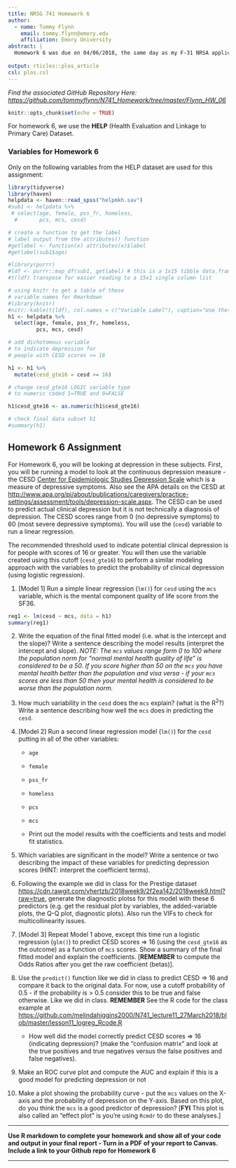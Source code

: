 ```yaml
---
title: NRSG 741 Homework 6
author:
  - name: Tommy Flynn
    email: tommy.flynn@emory.edu
    affiliation: Emory University
abstract: |
  Homework 6 was due on 04/06/2018, the same day as my F-31 NRSA application. I wasn't able to complete both. My apologies for being late on this assignment. I wanted to get it done anyway, so I don't get behind. Thanks.
 
output: rticles::plos_article
csl: plos.csl
---
```


_Find the associated GitHub Repository Here: [https://github.com/tommyflynn/N741_Homework/tree/master/Flynn_HW_06](https://github.com/tommyflynn/N741_Homework/tree/master/Flynn_HW_06)_


```r
knitr::opts_chunk$set(echo = TRUE)
```

For homework 6, we use the **HELP** (Health Evaluation and Linkage to Primary Care) Dataset.


### Variables for Homework 6

Only on the following variables from the HELP dataset are used for this assignment:

```r
library(tidyverse)
library(haven)
helpdata <- haven::read_spss("helpmkh.sav")
#sub1 <- helpdata %>%
 # select(age, female, pss_fr, homeless, 
  #       pcs, mcs, cesd)

# create a function to get the label
# label output from the attributes() function
#getlabel <- function(x) attributes(x)$label
#getlabel(sub1$age)

#library(purrr)
#ldf <- purrr::map_df(sub1, getlabel) # this is a 1x15 tibble data.frame
#t(ldf) transpose for easier reading to a 15x1 single column list

# using knitr to get a table of these
# variable names for Rmarkdown
#library(knitr)
#nitr::kable(t(ldf), col.names = c("Variable Label"), caption="Use these variables from HELP dataset for Homework 06")
h1 <- helpdata %>%
  select(age, female, pss_fr, homeless, 
         pcs, mcs, cesd)

# add dichotomous variable
# to indicate depression for
# people with CESD scores >= 16

h1 <- h1 %>%
  mutate(cesd_gte16 = cesd >= 16)

# change cesd_gte16 LOGIC variable type
# to numeric coded 1=TRUE and 0=FALSE

h1$cesd_gte16 <- as.numeric(h1$cesd_gte16)

# check final data subset h1
#summary(h1)

```

## Homework 6 Assignment


For Homework 6, you will be looking at depression in these subjects. First, you will be running a model to look at the continuous depression measure - the CESD [Center for Epidemiologic Studies Depression Scale](http://cesd-r.com/) which is a measure of depressive symptoms. Also see the APA details on the CESD at [http://www.apa.org/pi/about/publications/caregivers/practice-settings/assessment/tools/depression-scale.aspx](http://www.apa.org/pi/about/publications/caregivers/practice-settings/assessment/tools/depression-scale.aspx). The CESD can be used to predict actual clinical depression but it is not technically a diagnosis of depression. The CESD scores range from 0 (no depressive symptoms) to 60 (most severe depressive symptoms). You will use the (`cesd`) variable to run a linear regression.

The recommended threshold used to indicate potential clinical depression is for people with scores of 16 or greater. You will then use the variable created using this cutoff (`cesd_gte16`) to perform a similar modeling approach with the variables to predict the probability of clinical depression (using logistic regression).



1. [Model 1] Run a simple linear regression (`lm()`) for `cesd` using the `mcs` variable, which is the mental component quality of life score from the SF36.
```r
reg1 <- lm(cesd ~ mcs, data = h1)
summary(reg1)
```



2. Write the equation of the final fitted model (i.e. what is the intercept and the slope)? Write a sentence describing the model results (interpret the intercept and slope). _NOTE: The `mcs` values range form 0 to 100 where the population norm for "normal mental health quality of life" is considered to be a 50. If you score higher than 50 on the `mcs` you have mental health better than the population and visa versa - if your `mcs` scores are less than 50 then your mental health is considered to be worse than the population norm._

3. How much variability in the `cesd` does the `mcs` explain? (what is the R<sup>2</sup>?) Write a sentence describing how well the `mcs` does in predicting the `cesd`.

4. [Model 2] Run a second linear regression model (`lm()`) for the `cesd` putting in all of the other variables: 
    + `age`
    + `female`
    + `pss_fr`
    + `homeless`
    + `pcs`
    + `mcs`
    
    + Print out the model results with the coefficients and tests and model fit statistics.

5. Which variables are significant in the model? Write a sentence or two describing the impact of these variables for predicting depression scores (HINT: interpret the coefficient terms).

6. Following the example we did in class for the Prestige dataset [https://cdn.rawgit.com/vhertzb/2018week9/2f2ea142/2018week9.html?raw=true](https://cdn.rawgit.com/vhertzb/2018week9/2f2ea142/2018week9.html?raw=true), generate the diagnostic plotss for this model with these 6 predictors (e.g. get the residual plot by variables, the added-variable plots, the Q-Q plot, diagnostic plots). Also run the VIFs to check for multicollinearity issues.

7. [Model 3] Repeat Model 1 above, except this time run a logistic regression (`glm()`) to predict CESD scores => 16 (using the `cesd_gte16` as the outcome) as a function of `mcs` scores. Show a summary of the final fitted model and explain the coefficients. [**REMEMBER** to compute the Odds Ratios after you get the raw coefficient (betas)].

8. Use the `predict()` function like we did in class to predict CESD => 16 and compare it back to the original data. For now, use a cutoff probability of 0.5 - if the probability is > 0.5 consider this to be true and false otherwise. Like we did in class. **REMEMBER** See the R code for the class example at [https://github.com/melindahiggins2000/N741_lecture11_27March2018/blob/master/lesson11_logreg_Rcode.R](https://github.com/melindahiggins2000/N741_lecture11_27March2018/blob/master/lesson11_logreg_Rcode.R)
    + How well did the model correctly predict CESD scores => 16 (indicating depression)? (make the "confusion matrix" and look at the true positives and true negatives versus the false positives and false negatives).
    
9. Make an ROC curve plot and compute the AUC and explain if this is a good model for predicting depression or not

10. Make a plot showing the probability curve - put the `mcs` values on the X-axis and the probability of depression on the Y-axis. Based on this plot, do you think the `mcs` is a good predictor of depression? [**FYI** This plot is also called an "effect plot" is you're using `Rcmdr` to do these analyses.]

---

**Use R markdown to complete your homework and show all of your code and output in your final report - Turn in a PDF of your report to Canvas. Include a link to your Github repo for Homework 6**

---


